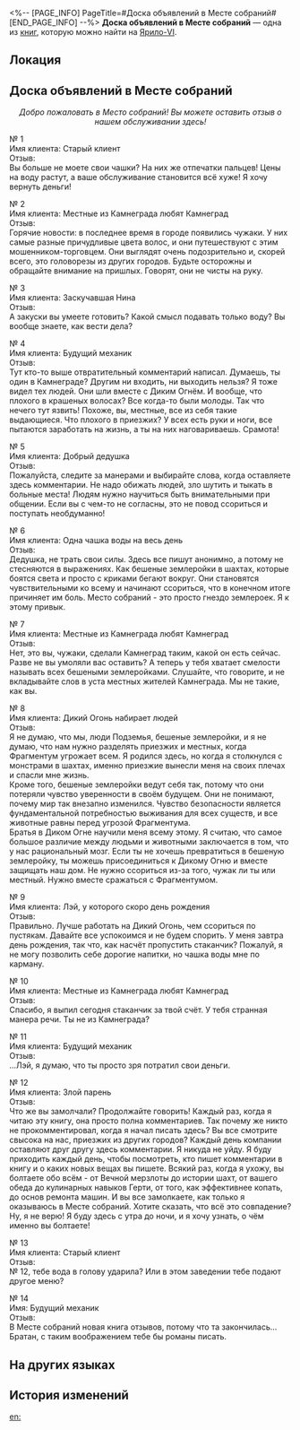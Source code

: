 <%-- [PAGE_INFO]
PageTitle=#Доска объявлений в Месте собраний#
[END_PAGE_INFO] --%>
{{Дополнить}}
{{Книга Инфобокс
|id           = 104
|partIds      = 190236
|Название     = 
|Изображение  = Иконка Книга.png
|Мир          = Ярило-VI
|Томов        = 1
|Автор        = <!--нужно добавить-->
|Описание     = Доска объявлений Дикого Огня. На ней размещают всякие банальные бытовые вещи.
|Том1         = {{tx}}
|Источник1    = {{tx|Отсутствует источник}}
|Персонажи    = 
|Фракции      = 
}}
'''Доска объявлений в Месте собраний''' — одна из [[Книги|книг]], которую можно найти на [[Ярило-VI]].

==Локация==
{{Отметка карты|<!--название карты-->|<!--id отметки-->}}

==Доска объявлений в Месте собраний==
<div align="center">''Добро пожаловать в Место собраний! Вы можете оставить отзыв о нашем обслуживании здесь!''</div>

№&nbsp;1<br />
Имя клиента: Старый клиент<br />
Отзыв:<br />
Вы больше не моете свои чашки? На них же отпечатки пальцев! Цены на воду растут, а ваше обслуживание становится всё хуже! Я хочу вернуть деньги!

№&nbsp;2<br />
Имя клиента: Местные из Камнеграда любят Камнеград<br />
Отзыв:<br />
Горячие новости: в последнее время в городе появились чужаки. У них самые разные причудливые цвета волос, и они путешествуют с этим мошенником-торговцем. Они выглядят очень подозрительно и, скорей всего, это головорезы из других городов. Будьте осторожны и обращайте внимание на пришлых. Говорят, они не чисты на руку.

№&nbsp;3<br />
Имя клиента: Заскучавшая Нина<br />
Отзыв:<br />
А закуски вы умеете готовить? Какой смысл подавать только воду? Вы вообще знаете, как вести дела?

№&nbsp;4<br />
Имя клиента: Будущий механик<br />
Отзыв:<br />
Тут кто-то выше отвратительный комментарий написал. Думаешь, ты один в Камнеграде? Другим ни входить, ни выходить нельзя? Я тоже видел тех людей. Они шли вместе с Диким Огнём. И вообще, что плохого в крашеных волосах? Все когда-то были молоды. Так что нечего тут язвить! Похоже, вы, местные, все из себя такие выдающиеся. Что плохого в приезжих? У всех есть руки и ноги, все пытаются заработать на жизнь, а ты на них наговариваешь. Срамота!

№&nbsp;5<br />
Имя клиента: Добрый дедушка<br />
Отзыв:<br />
Пожалуйста, следите за манерами и выбирайте слова, когда оставляете здесь комментарии. Не надо обижать людей, зло шутить и тыкать в больные места! Людям нужно научиться быть внимательными при общении. Если вы с чем-то не согласны, это не повод ссориться и поступать необдуманно!

№&nbsp;6<br />
Имя клиента: Одна чашка воды на весь день<br />
Отзыв:<br />
Дедушка, не трать свои силы. Здесь все пишут анонимно, а потому не стесняются в выражениях. Как бешеные землеройки в шахтах, которые боятся света и просто с криками бегают вокруг. Они становятся чувствительными ко всему и начинают ссориться, что в конечном итоге причиняет им боль. Место собраний - это просто гнездо землероек. Я к этому привык.

№&nbsp;7<br />
Имя клиента: Местные из Камнеграда любят Камнеград<br />
Отзыв:<br />
Нет, это вы, чужаки, сделали Камнеград таким, какой он есть сейчас. Разве не вы умоляли вас оставить? А теперь у тебя хватает смелости называть всех бешеными землеройками. Слушайте, что говорите, и не вкладывайте слов в уста местных жителей Камнеграда. Мы не такие, как вы.

№&nbsp;8<br />
Имя клиента: Дикий Огонь набирает людей<br />
Отзыв:<br />
Я не думаю, что мы, люди Подземья, бешеные землеройки, и я не думаю, что нам нужно разделять приезжих и местных, когда Фрагментум угрожает всем. Я родился здесь, но когда я столкнулся с монстрами в шахтах, именно приезжие вынесли меня на своих плечах и спасли мне жизнь.<br />
Кроме того, бешеные землеройки ведут себя так, потому что они потеряли чувство уверенности в своём будущем. Они не понимают, почему мир так внезапно изменился. Чувство безопасности является фундаментальной потребностью выживания для всех существ, и все животные равны перед угрозой Фрагментума.<br />
Братья в Диком Огне научили меня всему этому. Я считаю, что самое большое различие между людьми и животными заключается в том, что у нас рациональный мозг. Если ты не хочешь превратиться в бешеную землеройку, ты можешь присоединиться к Дикому Огню и вместе защищать наш дом. Не нужно ссориться из-за того, чужак ли ты или местный. Нужно вместе сражаться с Фрагментумом.

№&nbsp;9<br />
Имя клиента: Лэй, у которого скоро день рождения<br />
Отзыв:<br />
Правильно. Лучше работать на Дикий Огонь, чем ссориться по пустякам. Давайте все успокоимся и не будем спорить. У меня завтра день рождения, так что, как насчёт пропустить стаканчик? Пожалуй, я не могу позволить себе дорогие напитки, но чашка воды мне по карману.

№&nbsp;10<br />
Имя клиента: Местные из Камнеграда любят Камнеград<br />
Отзыв:<br />
Спасибо, я выпил сегодня стаканчик за твой счёт. У тебя странная манера речи. Ты не из Камнеграда?

№&nbsp;11<br />
Имя клиента: Будущий механик<br />
Отзыв:<br />
...Лэй, я думаю, что ты просто зря потратил свои деньги.

№&nbsp;12<br />
Имя клиента: Злой парень<br />
Отзыв:<br />
Что же вы замолчали? Продолжайте говорить! Каждый раз, когда я читаю эту книгу, она просто полна комментариев. Так почему же никто не прокомментировал, когда я начал писать здесь? Вы все смотрите свысока на нас, приезжих из других городов? Каждый день компании оставляют друг другу здесь комментарии. Я никуда не уйду. Я буду приходить каждый день, чтобы посмотреть, кто пишет комментарии в книгу и о каких новых вещах вы пишете. Всякий раз, когда я ухожу, вы болтаете обо всём - от Вечной мерзлоты до истории шахт, от вашего обеда до кулинарных навыков Герти, от того, как эффективнее копать, до основ ремонта машин. И вы все замолкаете, как только я оказываюсь в Месте собраний. Хотите сказать, что всё это совпадение? Ну, я не верю! Я буду здесь с утра до ночи, и я хочу узнать, о чём именно вы болтаете!

№&nbsp;13<br />
Имя клиента: Старый клиент<br />
Отзыв:<br />
№&nbsp;12, тебе вода в голову ударила? Или в этом заведении тебе подают другое меню?

№&nbsp;14<br />
Имя: Будущий механик<br />
Отзыв:<br />
В Месте собраний новая книга отзывов, потому что та закончилась... Братан, с таким воображением тебе бы романы писать.

==На других языках==
{{На других языках
|en   = Gathering Place Message Board
|zhs  = 集会所的留言板
|zht  = 集會所的留言板
|ja   = 集会場の掲示板
|ko   = 집회소의 방명록
|es   = Tablón de mensajes del Punto de encuentro
|fr   = Tableau d'affichage du lieu de rassemblement
|ru   = Доска объявлений в Месте собраний
|th   = กระดานข้อความของจุดรวมพล
|vi   = Bản Tin Tụ Điểm Gặp Gỡ
|de   = Nachrichtentafel am Versammlungsort
|id   = Papan Pesan Gathering Place
|pt   = Quadro de Mensagens do Ponto de Encontro
}}

==История изменений==
{{История изменений|3.5}}

[[en:]]